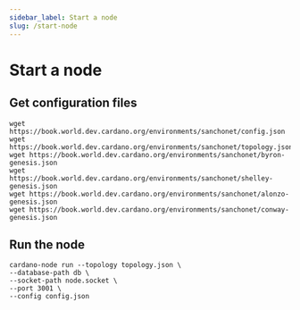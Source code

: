 ```yaml
---
sidebar_label: Start a node
slug: /start-node
---
```


# Start a node

## Get configuration files

```
wget https://book.world.dev.cardano.org/environments/sanchonet/config.json
wget https://book.world.dev.cardano.org/environments/sanchonet/topology.json
wget https://book.world.dev.cardano.org/environments/sanchonet/byron-genesis.json
wget https://book.world.dev.cardano.org/environments/sanchonet/shelley-genesis.json
wget https://book.world.dev.cardano.org/environments/sanchonet/alonzo-genesis.json
wget https://book.world.dev.cardano.org/environments/sanchonet/conway-genesis.json
```
## Run the node
```
cardano-node run --topology topology.json \
--database-path db \
--socket-path node.socket \
--port 3001 \
--config config.json 
```


